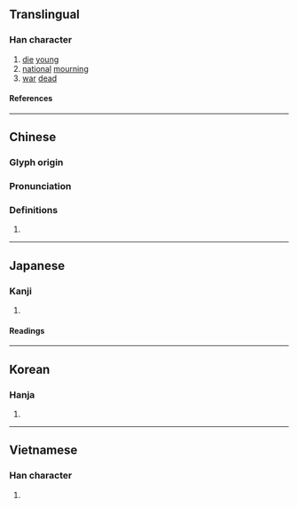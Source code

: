 {{also|殇}}
{{character info/new}}
==Translingual==

===Han character===
{{Han char|rn=78|rad=歹|as=11|sn=15|four=18227|canj=MNOAH|ids=⿰歹𬀷}}

# [[die]] [[young]]
# [[national]] [[mourning]]
# [[war]] [[dead]]

====References====
{{Han ref|kx=0583.060|dkj=16557|dj=0975.380|hdz=21393.070|uh=6BA4}}

----

==Chinese==
{{zh-forms|s=殇}}

===Glyph origin===
{{Han etym}}

===Pronunciation===
{{zh-pron
|m=shāng
|c=soeng1
|h=pfs=
|md=
|mn=siong
|w=
|mc=y
|oc=y
|cat=
}}

===Definitions===
{{zh-hanzi}}

# {{rfdef|lang=zh}}

----

==Japanese==

===Kanji===
{{ja-kanji|grade=|rs=歹11}}

# {{defn|lang=ja|sort=歹11}}

====Readings====
{{ja-readings
|on=しょう
|kun=わかじに
}}

----

==Korean==

===Hanja===
{{ko-hanja|상}}

# {{defn|lang=ko|sort=歹11}}

----

==Vietnamese==

===Han character===
{{vi-readings|rs=歹11|reading=thương}}

# {{defn|vi|sort=歹11}}

{{cln|vi|Han tu}}